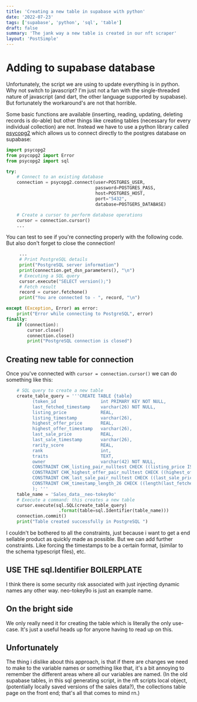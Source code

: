 ```yaml
---
title: 'Creating a new table in supabase with python'
date: '2022-07-23'
tags: ['supabase', 'python', 'sql', 'table']
draft: false
summary: 'The jank way a new table is created in our nft scraper'
layout: 'PostSimple'
---
```


# Adding to supabase database

Unfortunately, the script we are using to update everything is in python. Why not switch to javascript? I'm just not a fan with the single-threaded nature of javascript (and dart, the other language supported by supabase). But fortunately the workaround's are not that horrible.

Some basic functions are available (inserting, reading, updating, deleting records is do-able) but other things like creating tables (necessary for every individual collection) are not. Instead we have to use a python library called [psycopg2](https://pypi.org/project/psycopg2/) which allows us to connect directly to the postgres database on supabase:

```py
import psycopg2
from psycopg2 import Error
from psycopg2 import sql

try:
    # Connect to an existing database
    connection = psycopg2.connect(user=POSTGRES_USER,
                                  password=POSTGRES_PASS,
                                  host=POSTGRES_HOST,
                                  port="5432",
                                  database=POSTGERS_DATABASE)

    # Create a cursor to perform database operations
    cursor = connection.cursor()
    ...
```

You can test to see if you're connecting properly with the following code. But also don't forget to close the connection!

```py
     ...
     # Print PostgreSQL details
     print("PostgreSQL server information")
     print(connection.get_dsn_parameters(), "\n")
     # Executing a SQL query
     cursor.execute("SELECT version();")
     # Fetch result
     record = cursor.fetchone()
     print("You are connected to - ", record, "\n")

except (Exception, Error) as error:
    print("Error while connecting to PostgreSQL", error)
finally:
    if (connection):
        cursor.close()
        connection.close()
        print("PostgreSQL connection is closed")
```

## Creating new table for connection

Once you've connected with `cursor = connection.cursor()` we can do something like this:

```py
    # SQL query to create a new table
    create_table_query = '''CREATE TABLE {table}
          (token_id                 int PRIMARY KEY NOT NULL,
          last_fetched_timestamp    varchar(26) NOT NULL,
          listing_price             REAL,
          listing_timestamp         varchar(26),
          highest_offer_price       REAL,
          highest_offer_timestamp   varchar(26),
          last_sale_price           REAL,
          last_sale_timestamp       varchar(26),
          rarity_score              REAL,
          rank                      int,
          traits                    TEXT,
          owner                     varchar(42) NOT NULL,
          CONSTRAINT CHK_listing_pair_nulltest CHECK ((listing_price IS NULL and listing_timestamp IS NULL) OR (listing_price IS NOT NULL and listing_timestamp IS NOT NULL)),
          CONSTRAINT CHK_highest_offer_pair_nulltest CHECK ((highest_offer_price IS NULL and highest_offer_timestamp IS NULL) OR (highest_offer_price IS NOT NULL and highest_offer_timestamp IS NOT NULL)),
          CONSTRAINT CHK_last_sale_pair_nulltest CHECK ((last_sale_price IS NULL and last_sale_timestamp IS NULL) OR (last_sale_price IS NOT NULL and last_sale_timestamp IS NOT NULL)),
          CONSTRAINT CHK_timestamp_length_26 CHECK ((length(last_fetched_timestamp) = 26))
          ); '''
    table_name = 'Sales_data__neo-tokey9o'
    # Execute a command: this creates a new table
    cursor.execute(sql.SQL(create_table_query)
                    .format(table=sql.Identifier(table_name)))
    connection.commit()
    print("Table created successfully in PostgreSQL ")
```

I couldn't be bothered to all the constraints, just because i want to get a end sellable product as quickly made as possible. But we can add further constraints. Like forcing the timestamps to be a certain format, (similar to the schema typescript files), etc.

## USE THE sql.Identifier BOILERPLATE

I think there is some security risk associated with just injecting dynamic names any other way. neo-tokey9o is just an example name.

## On the bright side

We only really need it for creating the table which is literally the only use-case. It's just a useful heads up for anyone having to read up on this.

## Unfortunately

The thing i dislike about this approach, is that if there are changes we need to make to the variable names or something like that, it's a bit annoying to remember the different areas where all our variables are named. (In the old supabase tables, in this sql generating script, in the nft scripts local object, (potentially locally saved versions of the sales data?), the collections table page on the front end; that's all that comes to mind rn.)

